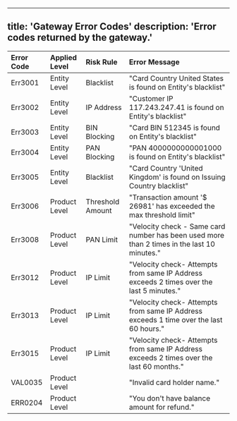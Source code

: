 
---
title: 'Gateway Error Codes'
description: 'Error codes returned by the gateway.'
---

| Error Code | Applied Level  | Risk Rule       | Error Message                                                                      |
| :---------- | :-------------- | :--------------- | :---------------------------------------------------------------------------------- |
| Err3001    | Entity Level    | Blacklist       | "Card Country United States is found on Entity's blacklist"                         |
| Err3002    | Entity Level    | IP Address      | "Customer IP 117.243.247.41 is found on Entity's blacklist"                         |
| Err3003    | Entity Level    | BIN Blocking    | "Card BIN 512345 is found on Entity's blacklist"                                    |
| Err3004    | Entity Level    | PAN Blocking    | "PAN 4000000000001000 is found on Entity's blacklist"                               |
| Err3005    | Entity Level    | Blacklist       | "Card Country 'United Kingdom' is found on Issuing Country blacklist"               |
| Err3006    | Product Level   | Threshold Amount| "Transaction amount '$ 26981' has exceeded the max threshold limit"                 |
| Err3008    | Product Level   | PAN Limit       | "Velocity check - Same card number has been used more than 2 times in the last 10 minutes." |
| Err3012    | Product Level   | IP Limit        | "Velocity check- Attempts from same IP Address exceeds 2 times over the last 5 minutes." |
| Err3013    | Product Level   | IP Limit        | "Velocity check- Attempts from same IP Address exceeds 1 time over the last 60 hours." |
| Err3015    | Product Level   | IP Limit        | "Velocity check- Attempts from same IP Address exceeds 2 times over the last 60 months." |
| VAL0035    | Product Level   |                 | "Invalid card holder name."                                                        |
| ERR0204    | Product Level   |                 | "You don't have balance amount for refund."                                         |


